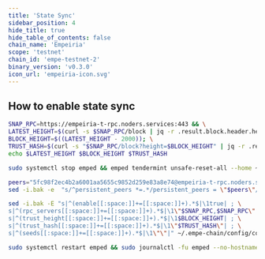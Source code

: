 ```yaml
---
title: 'State Sync'
sidebar_position: 4
hide_title: true
hide_table_of_contents: false
chain_name: 'Empeiria'
scope: 'testnet'
chain_id: 'empe-testnet-2'
binary_version: 'v0.3.0'
icon_url: 'empeiria-icon.svg'
---
```



<PageTitle
  iconUrl="img/empeiria-icon.svg"
  title="Empeiria State Sync"
  chainId="empe-testnet-2"
  version="v0.3.0"
/>

## How to enable state sync

```bash
SNAP_RPC=https://empeiria-t-rpc.noders.services:443 && \
LATEST_HEIGHT=$(curl -s $SNAP_RPC/block | jq -r .result.block.header.height); \
BLOCK_HEIGHT=$((LATEST_HEIGHT - 2000)); \
TRUST_HASH=$(curl -s "$SNAP_RPC/block?height=$BLOCK_HEIGHT" | jq -r .result.block_id.hash) && \
echo $LATEST_HEIGHT $BLOCK_HEIGHT $TRUST_HASH
```

```bash
sudo systemctl stop emped && emped tendermint unsafe-reset-all --home ~/.empe-chain --keep-addr-book
```

```bash
peers="5fc98f2ec4b2a6001aa5655c9852d259e83a8e74@empeiria-t-rpc.noders.services:11256"
sed -i.bak -e  "s/^persistent_peers *=.*/persistent_peers = \"$peers\"/" ~/.empe-chain/config/config.toml
```

```bash
sed -i.bak -E "s|^(enable[[:space:]]+=[[:space:]]+).*$|\1true| ; \
s|^(rpc_servers[[:space:]]+=[[:space:]]+).*$|\1\"$SNAP_RPC,$SNAP_RPC\"| ; \
s|^(trust_height[[:space:]]+=[[:space:]]+).*$|\1$BLOCK_HEIGHT| ; \
s|^(trust_hash[[:space:]]+=[[:space:]]+).*$|\1\"$TRUST_HASH\"| ; \
s|^(seeds[[:space:]]+=[[:space:]]+).*$|\1\"\"|" ~/.empe-chain/config/config.toml
```

```bash
sudo systemctl restart emped && sudo journalctl -fu emped --no-hostname -o cat
```
